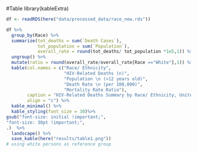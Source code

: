#Table
library(kableExtra)
```r
df <- readRDS(here("data/processed_data/race_new.rds"))

df %>% 
  group_by(Race) %>% 
  summarize(tot_deaths = sum(`Death Cases`),
            tot_population = sum(`Population`),
            overall_rate = round(tot_deaths/ tot_population *1e5,1)) %>% 
  ungroup() %>% 
  mutate(ratio = round(overall_rate/overall_rate[Race =="White"],1)) %>%
  kable(col.names = c("Race/ Ethnicity",
                      "HIV-Related Deaths (n)",
                      "Population \n (>12 years old)",
                      "Death Rate \n (per 100,000)",
                      "Mortality Rate Ratio"),
        caption = "HIV-Related Deaths Summary by Race/ Ethnicity, United States, 2020",
        align = "c") %>%
  kable_minimal() %>%
  kable_styling(font_size = 30)%>%
gsub("font-size: initial !important;",
"font-size: 30pt !important;",
.)  %>% 
  landscape() %>% 
  save_kable(here("results/table1.png"))
# using white persons as reference group
```


